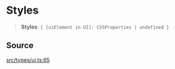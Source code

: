 # Styles

<a id="undefined" name="undefined"></a>

> **Styles**: `{ [uiElement in UI]: CSSProperties | undefined }`

## Source

[src/types/ui.ts:65](https://github.com/gpbl/react-day-picker/blob/next/src/types/ui.ts#L65)
